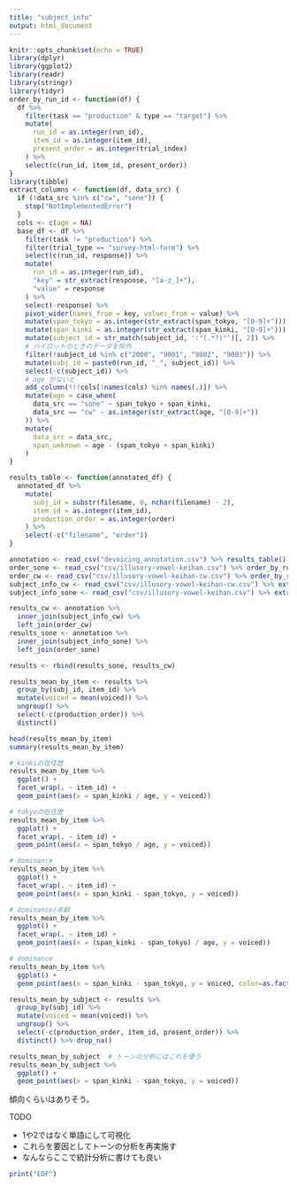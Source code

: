 ```yaml
---
title: "subject_info"
output: html_document
---
```


```r
knitr::opts_chunk$set(echo = TRUE)
library(dplyr)
library(ggplot2)
library(readr)
library(stringr)
library(tidyr)
order_by_run_id <- function(df) {
  df %>%
    filter(task == "production" & type == "target") %>%
    mutate(
      run_id = as.integer(run_id),
      item_id = as.integer(item_id),
      present_order = as.integer(trial_index)
    ) %>%
    select(c(run_id, item_id, present_order))
}
library(tibble)
extract_columns <- function(df, data_src) {
  if (!data_src %in% c("cw", "sone")) {
    stop("NotImplementedError")
  }
  cols <- c(age = NA)
  base_df <- df %>%
    filter(task != "production") %>%
    filter(trial_type == "survey-html-form") %>%
    select(c(run_id, response)) %>%
    mutate(
      run_id = as.integer(run_id),
      "key" = str_extract(response, "[a-z_]+"),
      "value" = response
    ) %>%
    select(-response) %>%
    pivot_wider(names_from = key, values_from = value) %>%
    mutate(span_tokyo = as.integer(str_extract(span_tokyo, "[0-9]+"))) %>%
    mutate(span_kinki = as.integer(str_extract(span_kinki, "[0-9]+"))) %>%
    mutate(subject_id = str_match(subject_id, ':"(.*?)"')[, 2]) %>%
    # パイロットのときのデータを除外
    filter(!subject_id %in% c("2000", "9001", "9002", "9003")) %>%
    mutate(subj_id = paste0(run_id, "_", subject_id)) %>%
    select(-c(subject_id)) %>%
    # age がないと
    add_column(!!!cols[!names(cols) %in% names(.)]) %>%
    mutate(age = case_when(
      data_src == "sone" ~ span_tokyo + span_kinki,
      data_src == "cw" ~ as.integer(str_extract(age, "[0-9]+"))
    )) %>%
    mutate(
      data_src = data_src,
      span_unknown = age - (span_tokyo + span_kinki)
    )
}

results_table <- function(annotated_df) {
  annotated_df %>%
    mutate(
      subj_id = substr(filename, 0, nchar(filename) - 2),
      item_id = as.integer(item_id),
      production_order = as.integer(order)
    ) %>%
    select(-c("filename", "order"))
}
```

```r
annotation <- read_csv("devoicing_annotation.csv") %>% results_table()
order_sone <- read_csv("csv/illusory-vowel-keihan.csv") %>% order_by_run_id()
order_cw <- read_csv("csv/illusory-vowel-keihan-cw.csv") %>% order_by_run_id()
subject_info_cw <- read_csv("csv/illusory-vowel-keihan-cw.csv") %>% extract_columns(data_src = "cw")
subject_info_sone <- read_csv("csv/illusory-vowel-keihan.csv") %>% extract_columns(data_src = "sone")

results_cw <- annotation %>%
  inner_join(subject_info_cw) %>%
  left_join(order_cw)
results_sone <- annotation %>%
  inner_join(subject_info_sone) %>%
  left_join(order_sone)

results <- rbind(results_sone, results_cw)
```
```r
results_mean_by_item <- results %>%
  group_by(subj_id, item_id) %>%
  mutate(voiced = mean(voiced)) %>%
  ungroup() %>%
  select(-c(production_order)) %>%
  distinct()
```
```r
head(results_mean_by_item)
summary(results_mean_by_item)
```


```r
# kinkiの在住歴
results_mean_by_item %>%
  ggplot() +
  facet_wrap(. ~ item_id) +
  geom_point(aes(x = span_kinki / age, y = voiced))

# tokyoの在住歴
results_mean_by_item %>%
  ggplot() +
  facet_wrap(. ~ item_id) +
  geom_point(aes(x = span_tokyo / age, y = voiced))

# dominance
results_mean_by_item %>%
  ggplot() +
  facet_wrap(. ~ item_id) +
  geom_point(aes(x = span_kinki - span_tokyo, y = voiced))

# dominance/年齢
results_mean_by_item %>%
  ggplot() +
  facet_wrap(. ~ item_id) +
  geom_point(aes(x = (span_kinki - span_tokyo) / age, y = voiced))
```

```r
# dominance
results_mean_by_item %>%
  ggplot() +
  geom_point(aes(x = span_kinki - span_tokyo, y = voiced, color=as.factor(item_id)))
```


```r
results_mean_by_subject <- results %>%
  group_by(subj_id) %>%
  mutate(voiced = mean(voiced)) %>%
  ungroup() %>%
  select(-c(production_order, item_id, present_order)) %>%
  distinct() %>% drop_na()

results_mean_by_subject  # トーンの分析にはこれを使う
results_mean_by_subject %>%
  ggplot() +
  geom_point(aes(x = span_kinki - span_tokyo, y = voiced))
```

傾向くらいはありそう。

TODO

* 1や2ではなく単語にして可視化
* これらを要因としてトーンの分析を再実施す
* なんならここで統計分析に書けても良い

```r
print("EOF")
```
